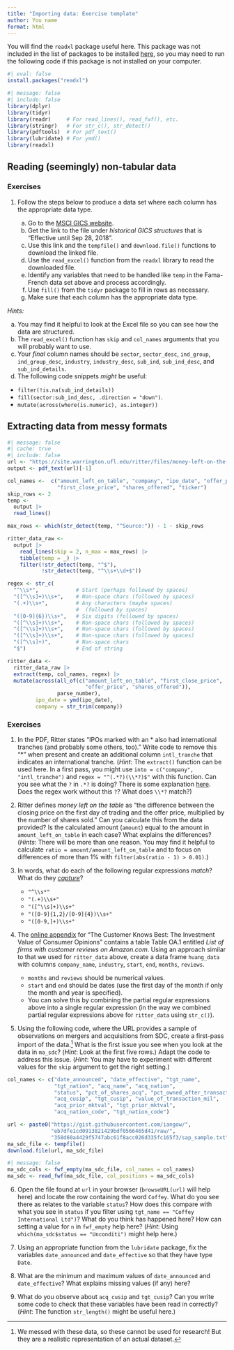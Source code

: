```yaml
---
title: "Importing data: Exercise template"
author: You name
format: html
---
```


You will find the `readxl` package useful here.
This package was not included in the list of packages to be installed [here](https://iangow.github.io/far_book/intro.html#install), so you may need to run the following code if this package is not installed on your computer.

```r
#| eval: false
install.packages("readxl")
```

```r
#| message: false
#| include: false
library(dplyr)
library(tidyr)     
library(readr)     # For read_lines(), read_fwf(), etc.
library(stringr)   # For str_c(), str_detect()
library(pdftools)  # For pdf_text()
library(lubridate) # For ymd()
library(readxl)
```

## Reading (seemingly) non-tabular data

### Exercises

1. Follow the steps below to produce a data set where each column has the appropriate data type.

    a. Go to the [MSCI GICS website](https://www.msci.com/gics).
    b. Get the link to the file under *historical GICS structures* that is "Effective until Sep 28, 2018".
    c. Use this link and the `tempfile()` and `download.file()` functions to download the linked file.
    d. Use the `read_excel()` function from the `readxl` library to read the downloaded file.
    e. Identify any variables that need to be handled like `temp` in the Fama-French data set above and process accordingly.
    f. Use `fill()` from the `tidyr` package to fill in rows as necessary.
    g. Make sure that each column has the appropriate data type.

*Hints:*

  a. You may find it helpful to look at the Excel file so you can see how the data are structured.
  b. The `read_excel()` function has `skip` and `col_names` arguments that you will probably want to use.
  c. Your *final* column names should be `sector`, `sector_desc`, `ind_group`, `ind_group_desc`, `industry`, `industry_desc`, `sub_ind`, `sub_ind_desc`, and `sub_ind_details`.
  d. The following code snippets *might* be useful:
  
  - `filter(!is.na(sub_ind_details))`
  - `fill(sector:sub_ind_desc, .direction = "down")`.
  - `mutate(across(where(is.numeric), as.integer))`

## Extracting data from messy formats

```r
#| message: false
#| cache: true
#| include: false
url <- "https://site.warrington.ufl.edu/ritter/files/money-left-on-the-table.pdf"
output <- pdf_text(url)[-1]

col_names <-  c("amount_left_on_table", "company", "ipo_date", "offer_price",
                "first_close_price", "shares_offered", "ticker")
skip_rows <- 2
temp <- 
  output |>
  read_lines()

max_rows <- which(str_detect(temp, "^Source:")) - 1 - skip_rows

ritter_data_raw <- 
  output |> 
    read_lines(skip = 2, n_max = max_rows) |>
    tibble(temp = _) |>
    filter(!str_detect(temp, "^$"), 
           !str_detect(temp, "^\\s+\\d+$"))

regex <- str_c(
  "^\\s*",            # Start (perhaps followed by spaces)
  "([^\\s]+)\\s+",    # Non-space chars (followed by spaces)
  "(.+)\\s+",         # Any characters (maybe spaces)
                      #  (followed by spaces)
  "([0-9]{6})\\s+",   # Six digits (followed by spaces)
  "([^\\s]+)\\s+",    # Non-space chars (followed by spaces)
  "([^\\s]+)\\s+",    # Non-space chars (followed by spaces)
  "([^\\s]+)\\s+",    # Non-space chars (followed by spaces)
  "([^\\s]+)",        # Non-space chars 
  "$")                # End of string

ritter_data <-
  ritter_data_raw |>
  extract(temp, col_names, regex) |>
  mutate(across(all_of(c("amount_left_on_table", "first_close_price",
                         "offer_price", "shares_offered")), 
                parse_number),
         ipo_date = ymd(ipo_date),
         company = str_trim(company)) 
```

### Exercises

1. In the PDF, Ritter states "IPOs marked with an \* also had international tranches (and probably some others, too)." 
Write code to remove this "\*" when present and create an additional column `intl_tranche` that indicates an international tranche.
(*Hint*: The `extract()` function can be used here. In a first pass, you might use `into = c("company", "intl_tranche")` and  `regex = "^(.*?)(\\*?)$"` with this function.
Can you see what the `?` in `.*?` is doing? 
There is some explanation [here](https://stackoverflow.com/questions/3075130/what-is-the-difference-between-and-regular-expressions). 
Does the regex work without this `?`?
What does `\\*?` match?)

2. Ritter defines *money left on the table* as "the difference between the closing price on the first day of trading and the offer price, multiplied by the number of shares sold." 
Can you calculate this from the data provided? 
Is the calculated amount (`amount`) equal to the amount in `amount_left_on_table` in each case?
What explains the differences? 
(*Hints*: There will be more than one reason. You may find it helpful to calculate `ratio = amount/amount_left_on_table` and to focus on differences of more than 1% with `filter(abs(ratio - 1) > 0.01)`.)

3. In words, what do each of the following regular expressions *match*?
What do they [*capture*](https://javascript.info/regexp-groups)?

    - `"^\\s*"`
    - `"(.+)\\s+"`
    - `"([^\\s]+)\\s+"`
    - `"([0-9]{1,2}/[0-9]{4})\\s+"`
    - `"([0-9,]+)\\s+"`

4. The [online appendix](https://www.dropbox.com/s/58ba7d3wg9q2ijw/Huang_app.pdf?dl=1) for "The Customer Knows Best: The Investment Value of Consumer Opinions" contains a table Table OA.1 entitled *List of firms with customer reviews on Amazon.com*.
Using an approach similar to that we used for `ritter_data` above, create a data frame `huang_data` with columns `company_name`, `industry`, `start`, `end`, `months`, `reviews`.

    - `months` and `reviews` should be numerical values.
    - `start` and `end` should be dates (use the first day of the month if only the month and year is specified).
    - You can solve this by combining the partial regular expressions above into a single regular expression (in the way we combined partial regular expressions above for `ritter_data` using `str_c()`).

5. Using the following code, where the URL provides a sample of observations on mergers and acquisitions from SDC, create a first-pass import of the data.^[We messed with these data, so these cannot be used for research!
    But they are a realistic representation of an actual dataset.]
    What is the first issue you see when you look at the data in `ma_sdc`? 
    (*Hint*: Look at the first five rows.) 
    Adapt the code to address this issue.
    (*Hint*: You may have to experiment with different values for the `skip` argument to get the right setting.)

```r
col_names <- c("date_announced", "date_effective", "tgt_name",
               "tgt_nation", "acq_name", "acq_nation",
               "status", "pct_of_shares_acq", "pct_owned_after_transaction",
               "acq_cusip", "tgt_cusip", "value_of_transaction_mil",
               "acq_prior_mktval", "tgt_prior_mktval",
               "acq_nation_code", "tgt_nation_code")

url <- paste0("https://gist.githubusercontent.com/iangow/",
              "eb7dfe1cd0913821429bdf0566465d41/raw/",
              "358d60a4429f5747abc61f8acc026d335fc165f3/sap_sample.txt")
ma_sdc_file <- tempfile()
download.file(url, ma_sdc_file)
```

```r
#| message: false
ma_sdc_cols <- fwf_empty(ma_sdc_file, col_names = col_names)
ma_sdc <- read_fwf(ma_sdc_file, col_positions = ma_sdc_cols)
```

6. Open the file found at `url` in your browser (`browseURL(url)` will help here) and locate the row containing the word `Coffey`. 
    What do you see there as relates to the variable `status`?
    How does this compare with what you see in `status` if you filter using `tgt_name == "Coffey International Ltd")`?
    What do you think has happened here?
    How can setting a value for `n` in `fwf_empty` help here?
    (*Hint*: Using `which(ma_sdc$status == "Unconditi")` might help here.)
    
7. Using an appropriate function from the `lubridate` package, fix the variables `date_announced` and `date_effective` so that they have type `Date`.

8. What are the minimum and maximum values of `date_announced` and `date_effective`? 
What explains missing values (if any) here?
    
9. What do you observe about `acq_cusip` and `tgt_cusip`?
Can you write some code to check that these variables have been read in correctly?
(*Hint*: The function `str_length()` might be useful here.)